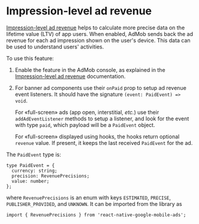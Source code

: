 # Impression-level ad revenue

[Impression-level ad revenue] helps to calculate more precise data on
the lifetime value (LTV) of app users. When enabled, AdMob sends back
the ad revenue for each ad impression shown on the user's device. This
data can be used to understand users' activities.

To use this feature:

1.  Enable the feature in the AdMob console, as explained in
    the [Impression-level ad revenue] documentation.

2.  For banner ad components use their `onPaid` prop to setup ad revenue event
    listeners. It should have the signature `(event: PaidEvent) => void`.

    For &laquo;full-screen&raquo; ads (app open, interstitial, _etc._) use
    their `addAdEventListener` methods to setup a listener, and look for
    the event with type `paid`, which payload will be a `PaidEvent` object.

    For &laquo;full-screen&raquo; displayed using hooks, the hooks return
    optional `revenue` value. If present, it keeps the last received `PaidEvent`
    for the ad.

The `PaidEvent` type is:

```tsx
type PaidEvent = {
  currency: string;
  precision: RevenuePrecisions;
  value: number;
};
```

where `RevenuePrecisions` is an enum with keys `ESTIMATED`, `PRECISE`,
`PUBLISHER_PROVIDED`, and `UNKNOWN`. It can be imported from the library as

```tsx
import { RevenuePrecisions } from 'react-native-google-mobile-ads';
```

[Impression-level ad revenue]: https://support.google.com/admob/answer/11322405?hl=en
